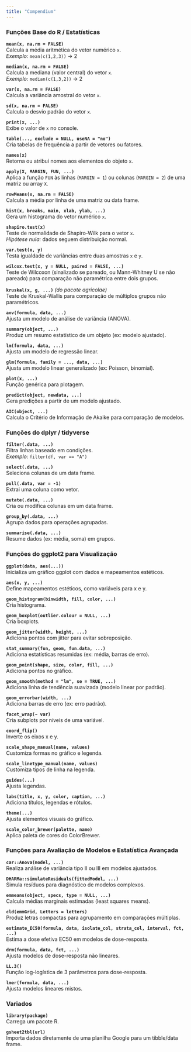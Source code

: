 ```yaml
---
title: "Compendium"
---
```


### Funções Base do R / Estatísticas

**`mean(x, na.rm = FALSE)`**\
Calcula a média aritmética do vetor numérico `x`.\
*Exemplo:* `mean(c(1,2,3))` → 2

**`median(x, na.rm = FALSE)`**\
Calcula a mediana (valor central) do vetor `x`.\
*Exemplo:* `median(c(1,3,2))` → 2

**`var(x, na.rm = FALSE)`**\
Calcula a variância amostral do vetor `x`.

**`sd(x, na.rm = FALSE)`**\
Calcula o desvio padrão do vetor `x`.

**`print(x, ...)`**\
Exibe o valor de `x` no console.

**`table(..., exclude = NULL, useNA = "no")`**\
Cria tabelas de frequência a partir de vetores ou fatores.

**`names(x)`**\
Retorna ou atribui nomes aos elementos do objeto `x`.

**`apply(X, MARGIN, FUN, ...)`**\
Aplica a função `FUN` às linhas (`MARGIN = 1`) ou colunas (`MARGIN = 2`) de uma matriz ou array `X`.

**`rowMeans(x, na.rm = FALSE)`**\
Calcula a média por linha de uma matriz ou data frame.

**`hist(x, breaks, main, xlab, ylab, ...)`**\
Gera um histograma do vetor numérico `x`.

**`shapiro.test(x)`**\
Teste de normalidade de Shapiro-Wilk para o vetor `x`.\
*Hipótese nula:* dados seguem distribuição normal.

**`var.test(x, y)`**\
Testa igualdade de variâncias entre duas amostras `x` e `y`.

**`wilcox.test(x, y = NULL, paired = FALSE, ...)`**\
Teste de Wilcoxon (sinalizado se pareado, ou Mann-Whitney U se não pareado) para comparação não paramétrica entre dois grupos.

**`kruskal(x, g, ...)`** *(do pacote agricolae)*\
Teste de Kruskal-Wallis para comparação de múltiplos grupos não paramétricos.

**`aov(formula, data, ...)`**\
Ajusta um modelo de análise de variância (ANOVA).

**`summary(object, ...)`**\
Produz um resumo estatístico de um objeto (ex: modelo ajustado).

**`lm(formula, data, ...)`**\
Ajusta um modelo de regressão linear.

**`glm(formula, family = ..., data, ...)`**\
Ajusta um modelo linear generalizado (ex: Poisson, binomial).

**`plot(x, ...)`**\
Função genérica para plotagem.

**`predict(object, newdata, ...)`**\
Gera predições a partir de um modelo ajustado.

**`AIC(object, ...)`**\
Calcula o Critério de Informação de Akaike para comparação de modelos.

### Funções do dplyr / tidyverse

**`filter(.data, ...)`**\
Filtra linhas baseado em condições.\
*Exemplo:* `filter(df, var == "A")`

**`select(.data, ...)`**\
Seleciona colunas de um data frame.

**`pull(.data, var = -1)`**\
Extrai uma coluna como vetor.

**`mutate(.data, ...)`**\
Cria ou modifica colunas em um data frame.

**`group_by(.data, ...)`**\
Agrupa dados para operações agrupadas.

**`summarise(.data, ...)`**\
Resume dados (ex: média, soma) em grupos.

### Funções do ggplot2 para Visualização

**`ggplot(data, aes(...))`**\
Inicializa um gráfico ggplot com dados e mapeamentos estéticos.

**`aes(x, y, ...)`**\
Define mapeamentos estéticos, como variáveis para x e y.

**`geom_histogram(binwidth, fill, color, ...)`**\
Cria histograma.

**`geom_boxplot(outlier.colour = NULL, ...)`**\
Cria boxplots.

**`geom_jitter(width, height, ...)`**\
Adiciona pontos com jitter para evitar sobreposição.

**`stat_summary(fun, geom, fun.data, ...)`**\
Adiciona estatísticas resumidas (ex: média, barras de erro).

**`geom_point(shape, size, color, fill, ...)`**\
Adiciona pontos no gráfico.

**`geom_smooth(method = "lm", se = TRUE, ...)`**\
Adiciona linha de tendência suavizada (modelo linear por padrão).

**`geom_errorbar(width, ...)`**\
Adiciona barras de erro (ex: erro padrão).

**`facet_wrap(~ var)`**\
Cria subplots por níveis de uma variável.

**`coord_flip()`**\
Inverte os eixos x e y.

**`scale_shape_manual(name, values)`**\
Customiza formas no gráfico e legenda.

**`scale_linetype_manual(name, values)`**\
Customiza tipos de linha na legenda.

**`guides(...)`**\
Ajusta legendas.

**`labs(title, x, y, color, caption, ...)`**\
Adiciona títulos, legendas e rótulos.

**`theme(...)`**\
Ajusta elementos visuais do gráfico.

**`scale_color_brewer(palette, name)`**\
Aplica paleta de cores do ColorBrewer.

### Funções para Avaliação de Modelos e Estatística Avançada

**`car::Anova(model, ...)`**\
Realiza análise de variância tipo II ou III em modelos ajustados.

**`DHARMa::simulateResiduals(fittedModel, ...)`**\
Simula resíduos para diagnóstico de modelos complexos.

**`emmeans(object, specs, type = NULL, ...)`**\
Calcula médias marginais estimadas (least squares means).

**`cld(emmGrid, Letters = letters)`**\
Produz letras compactas para agrupamento em comparações múltiplas.

**`estimate_EC50(formula, data, isolate_col, strata_col, interval, fct, ...)`**\
Estima a dose efetiva EC50 em modelos de dose-resposta.

**`drm(formula, data, fct, ...)`**\
Ajusta modelos de dose-resposta não lineares.

**`LL.3()`**\
Função log-logística de 3 parâmetros para dose-resposta.

**`lmer(formula, data, ...)`**\
Ajusta modelos lineares mistos.

### Variados

**`library(package)`**\
Carrega um pacote R.

**`gsheet2tbl(url)`**\
Importa dados diretamente de uma planilha Google para um tibble/data frame.
